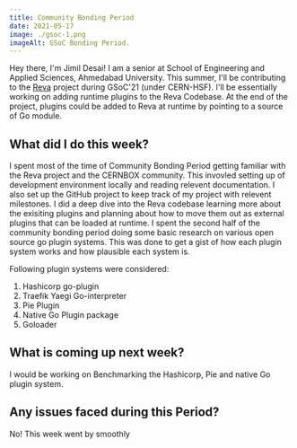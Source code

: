 ```yaml
---
title: Community Bonding Period
date: 2021-05-17
image: ./gsoc-1.png
imageAlt: GSoC Bonding Period.
---
```


Hey there, I'm Jimil Desai! I am a senior at School of Engineering and Applied Sciences, Ahmedabad University. This summer, I'll
be contributing to the [Reva](https://github.com/cs3org/reva) project during GSoC'21 (under CERN-HSF). I'll be essentially working on adding 
runtime plugins to the Reva Codebase. At the end of the project, plugins could be added to Reva at runtime by pointing to a source
of Go module.

## What did I do this week?

I spent most of the time of Community Bonding Period getting familiar with the Reva project and the CERNBOX community. This 
invovled setting up of development environment locally and reading relevent documentation. I also set up the GitHub project to keep track of
my project with relevent milestones. I did a deep dive into the Reva codebase learning more about the exisiting plugins and planning about how to move them out as 
external plugins that can be loaded at runtime. I spent the second half of the community bonding period doing some basic 
research on various open source go plugin systems. This was done to get a gist of how each plugin system works and how 
plausible each system is. 

Following plugin systems were considered:

1. Hashicorp go-plugin
2. Traefik Yaegi Go-interpreter
3. Pie Plugin
4. Native Go Plugin package
5. Goloader

## What is coming up next week?

I would be working on Benchmarking the Hashicorp, Pie and native Go plugin system.

## Any issues faced during this Period?

No! This week went by smoothly